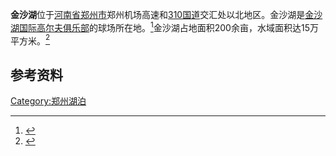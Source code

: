 '''金沙湖'''位于[[河南省|河南省]][[郑州市|郑州市]]郑州机场高速和[[310国道|310国道]]交汇处以北地区。金沙湖是[[金沙湖国际高尔夫俱乐部|金沙湖国际高尔夫俱乐部]]的球场所在地。<ref>{{cite web|url=http://golf.sina.com.cn/2003-09-23/1840593873.shtml|title=河南金沙湖高尔夫球场球场介绍|publisher=新浪体育|date=2003年9月23日|language=zh-hans|accessdate=2011-09-30|archive-date=2016-03-04|archive-url=https://web.archive.org/web/20160304193855/http://golf.sina.com.cn/2003-09-23/1840593873.shtml|dead-url=no}}</ref>金沙湖占地面积200余亩，水域面积达15万平方米。<ref>{{cite web|url=http://focus.titan24.com/news/golf/09-02-02/170805.html|title=中国高尔夫球场——河南郑州金沙湖高尔夫俱乐部|publisher=|date=|language=zh-hans|deadurl=yes|archiveurl=https://web.archive.org/web/20090615162909/http://focus.titan24.com/news/golf/09-02-02/170805.html|archivedate=2009-06-15}}</ref>

== 参考资料 ==
{{reflist}}

{{郑州旅游资源}}
[[Category:郑州湖泊|Category:郑州湖泊]]
